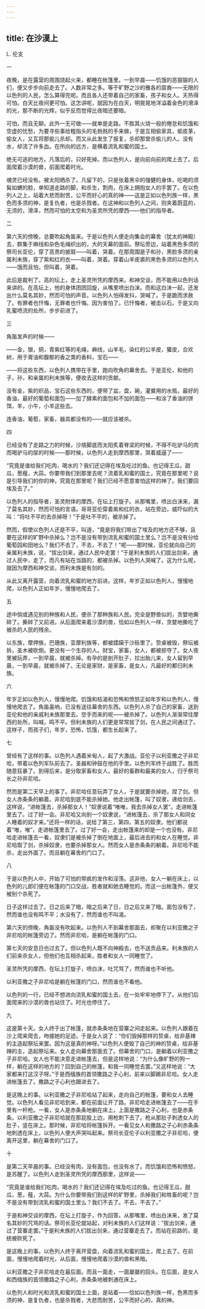 ```yaml
---
---
---
```

title: 在沙漠上
---



L. 伦支

一

夜晚，是在露营的周围烧起火来，都睡在帐篷里。一到早晨——饥饿的恶狠狠的人们，便又步步向前走去了。人数非常之多。等于旷野之沙的雅各的苗裔——无限的以色列的人民，怎么算得完呢。而且各人还带着自己的家畜，孩子和女人。天热得可怕。白天比夜间更可怕。这怎讲呢，就因为在白天，明晃晃地洋溢着金色的滑泽的光，那不断的光辉，似乎反而觉得比夜暗还要暗。

可怕，而且无聊。此外一无可做——就单是走路。不胜其火烧一般的倦怠和饥饿和空虚的忧愁，为要寻些事给粗指头的毛毵毵的手来做，于是互相偷家具，偷皮革，偷女人，又互将那偷儿杀却。而又从此发生了报复，杀却那曾杀偷儿的人。没有水，却流了许多血。在所向的远方，是横着流乳和蜜的国土。

绝无可逃的地方。凡落后的，只好死掉。而以色列人，是向前向前的爬上去了。后面爬着沙漠的兽，前面爬着时光。

魂灵已经没有。被太阳晒杀了。凡留下的，只是张着黑伞的强健的身体，吃喝的须髯如蝟的脸，单知道走路的脚，和杀生，割肉，在床上拥抱女人的手罢了。在以色列人之上，站着大悲而耐苦，公平而好心的真的神——这是正如以色列族一样，黑色而多须的神，是复仇者，也是杀戮者。在这神和以色列人之间，则夹着蔚蓝的，无须的，滑泽，然而可怕的太空和为圣灵所凭的摩西——他们的指导者。

二

第六天的傍晚，总要吹起角笛来。于是以色列人便走向集会的幕舍（犹太的神殿）去，群集于麻线和杂色毛绳织出的，大的天幕的面前。祭坛旁边，站着黑色多须的祭司长亚伦，穿了高贵的披肩——叫着，哭着。在那周围是子和孙，黑脸多须的亲属利未族，穿了紫和红的衣——叫着，哭着。穿着山羊皮裘的黑色多须的以色列人——饿而且怕，但叫着，哭着。

此后是裁判了。高的坛上，走上圣灵所凭的摩西来。和神交谈，而不能用以色列话来讲的。在高坛上，他的身体团团回旋，从嘴里喷出白沫。而和这白沫一起，还发出什么莫名其妙，然而可怕的声音。以色列人怕得发抖，哭喊了。于是跪而求赦了。有罪者也忏悔，无罪者也忏悔。因为害怕了。已忏悔者，被击以石。于是又向乳蜜喷流的处所，步步前进了。

三

角笛发声的时候——

——金，银，铜，青紫红等的毛绳，麻线，山羊毛，染红的公羊皮，獾皮，合欢树，用于膏油和馥郁的香之类的香料，宝石——

——将这些东西，以色列人携带在手里，跑向吹角的幕舍去。于是亚伦，和他的子，孙，和亲属的利未族等，便收去这样的贡献。

没有金，紫的织品，宝石这些东西的，便带了盆，盘，碗，灌奠用的水瓶，最好的香油，最好的葡萄和面包——加了酵素的面包和不加的面包——和涂了香油的饼饵，羊，小牛，小羊这些去。

连香油，葡萄，家畜，器具都没有的——就应该被杀。

四

已经没有了走路之力的时候，沙烙脚底而太阳炙着脊梁的时候，不得不吃驴马的肉而喝驴马的尿的时候——那时候，以色列人走到摩西那里，哭着威逼了——

“究竟是谁给我们吃肉，喝水的？我们还记得在埃及吃过的鱼。也记得王瓜，甜瓜，葱薤，大蒜。你要带我们到那里去呢？流着乳和蜜的国土，究竟在那里呢？说是引导我们的你的神，究竟在那里呢？我们已经不愿意害怕这样的神了。我们要回埃及去了。”

以色列人的指导者，圣灵附体的摩西，在坛上打旋子。从那嘴里，喷出白沫来，漏了莫名其妙，然而可怕的言语。哥哥亚伦穿着紫和红的衣，站在旁边，威吓似的大叫：“将吐不平的去杀掉呀！”于是吐不平的，被杀掉了。

然而，假使以色列人还是不平，叫道，“竟是将我们带出了埃及的地方还不够，且要在这样的旷野中杀掉么？岂不是没有带到流乳和蜜的国土里么？岂不是没有分给葡萄园和田地么？我们不去了，不去，不去了！”呢——那时候，亚伦就向自己的亲属利未族，说，“拔出剑来，通过人民中走罢！”于是利未族的人们拔出剑来，通过人民中，走了，而凡有站在当路的，都被杀掉。以色列人哭喊了。这为什么呢，就因为摩西和神交谈，而利未族是有剑的。

从此又离开露营，向着流乳和蜜的地方前进。这样，年岁正如以色列人，慢慢地爬，以色列人正如年岁，慢慢地爬去了。

五

途中倘或遇见别的种族和人民，便杀了那种族和人民。完全是野兽似的，贪婪地撕碎了。撕碎了又前进。从后面爬来着沙漠的兽，恰如以色列人一样，贪婪地撕吃了被杀的人民的残余。

以东族，摩押族，巴珊族，亚摩利族等，都被蹂躏于沙砾里了。贽桌被毁，祭坛被拆，圣木被砍倒。更没有一个生存的人。财宝，家畜，女人，都被掠夺了。女人夜里被玩弄，一到早晨，就被杀掉。有孕的是剖开肚子，拉出胎儿来，女人留到早晨，一到早晨，就被杀掉了。无论是家财，是家畜，是女人，凡最好的都归利未族。

六

年岁正如以色列人，慢慢地爬。饥饿和枯渴和恐怖和愤怒正如年岁和以色列人，慢慢地爬去了。角笛虽响，已没有送往幕舍的东西。以色列人杀了自己的家畜，送到亚伦和他的亲戚利未族那里去。空手而来的呢——被杀掉了。以色列人渐渐常往摩西的处所，叫喊，鸣不平。但利未族的人们更是常常拔了剑，在人民之间通过了。这样子，而孩子们，年岁，恐怖，饥饿，都生长起来了。

七

曾经有了这样的事。以色列人遇着米甸人，起了大激战。亚伦子以利亚撒之子非尼哈，带着以色列军队前去了。圣器和钟鼓在他的手里。以色列军终于战胜了。胜而随意狂暴了。到得后来，是分取家畜和女人。最好的畜群和最美的女人，归于祭司长之孙非尼哈。

然而是第二天早上的事了。非尼哈任意玩弄了女人，于是就要杀掉她，捏了剑。但女人赤条条的躺着。非尼哈到底不能杀掉她。他走出帐篷，叫了奴隶，递给剑去，这样说，“进帐篷去，杀掉那女人！”奴隶说着“唯唯，我去杀掉女人罢”。走进帐篷里去了。过了好一会。非尼哈又向别一个奴隶说，“进帐篷去，杀了那女人和同女人睡着的奴才来。”还将一样的话，说给了第三，第四，第五的奴隶。他们都说着“唯，唯”，走进帐篷里去了。过了好一会，走出帐篷来的却是一个也没有。非尼哈走进帐篷去一看，奴隶们是被杀掉了倒在地面上，最后进去的和女人在睡觉。非尼哈取了剑，杀掉奴隶，也要杀掉那女人。然而女人是赤条条的躺着。非尼哈不能杀，走出外面了。而且躺在幕舍的门口了。

八

于是以色列人中，开始了可怕的带疯的发作和淫荡。这非他，女人一躺在床上，以色列的儿郎们便在帐篷的门口交战，胜者就和她去睡觉的。而这一出帐篷外，便又被别个杀死了。

日子这样过去了。日之后来了暗，暗之后来了日，日之后又来了暗。面包没有了，然而谁也没有鸣不平；水没有了，然而谁也不叫渴。

第六天的傍晚，角笛没有吹起来。以色列人不到幕舍那面去，却聚在以利亚撒之子非尼哈的帐篷旁边了。然而非尼哈，是躺在帐篷的门口。

第七天的安息日也过去了。但以色列人既不向神殿去，也不送贡品来。利未族的人们前来杀女人，但他们也互相杀起来，胜者和女人一同睡觉了。

圣灵所凭的摩西，在坛上打旋子，喷白沫，吐咒骂了，然而谁也不听他。

以利亚撒之子非尼哈是躺在帐篷的门口，然而谁也不看他。

以色列的一行，已经不想进向流乳和蜜的国土去，在一处牢牢地停下了。从他们后面爬来的沙漠的兽也站住了。时光也停住了。

九

这是第十天。女人终于出了帐篷，就赤条条地在营寨之间走起来。以色列人跟着在沙上爬来爬去，吻接她的足迹。于是女人说了：“你们毁掉那样的贽桌，给非基辣的主造起祭坛来罢。因为这是真的神呀。”以色列人便毁了自己的神的贽桌，给非基辣的主，造起祭坛来。女人走向幕舍那面去了。但幕舍的门口，是躺着以利亚撒之子非尼哈。女人也不能决意走进帐篷去，但是这样地说：“为什么像旷野的狗一样，躺在这样的地方的？回到自己的帐篷，和我一同睡觉去罢。”又这样地说：“大家都来打这汉子呀。”于是西缅族的首领撒路之子心利，前来以脚踢非尼哈。女人走进帐篷去了。撒路之子心利也跟进去了。

是这晚上的事。以利亚撒之子非尼哈站了起来，走向自己的帐篷，要和女人去睡觉。以色列人看见非尼哈到来，都在前面让开了路。非尼哈走进帐篷去了——在手里有一杆枪。一看，女人是赤条条地躺在床上，上面是撒路之子心利，也是赤条条。以利亚撒之子非尼哈就在那屁股上边，用枪刺下去了。枪从那肚子刺透女人的肚子，竖在床上。那时候，非尼哈将帐篷拆开。一看见女人和撒路之子心利赤条条地刺透在床上，以色列人便大声哭叫起来。祭司长亚伦子以利亚撒之子非尼哈，便离开这里，躺在幕舍的门口了。

十

是第二天早晨的事。已经没有肉，没有面包，也没有水了。而饥饿和恐怖和愤怒，是苏醒了。以色列人走到圣灵所凭的摩西那里，这样说——

“究竟是谁给我们吃肉，喝水的？我们还记得在埃及吃过的鱼。也记得王瓜，甜瓜，葱，薤，大蒜。为什么你要带我们到这样的旷野里，杀掉我们和牲畜的呢？岂不是没有带到流乳和蜜的国土里么？我们不去了。不去，不去了。”

于是和神交谈的摩西，在坛上打旋子，作为回答。从那嘴里，喷出白沫来，发了莫名其妙的咒骂的话。祭司长亚伦就站起，对利未族的人们这样说：“拔出剑来，通过了营寨走罢。”于是利未族的人们拔出剑来，通过营寨走去了。而站在前路的，是统被砍死了。

是这晚上的事。以色列人终于离开营盘，向着流乳和蜜的国土，爬上去了。在前面，慢慢地爬着时光，从后面，慢慢地爬着沙漠的兽和黑暗。

以利亚撒之子非尼哈走在最后面。而且一面走，一面屡屡的回头。在后面，是女人和西缅族的首领撒路之子心利，赤条条地被刺通在床上。

以色列人和时光和流乳和蜜的国土上面，是站着——恰如以色列族一样，色黑而多须的神，是复仇者，也是杀戮者，大悲而耐苦，公平而好心的，真的神。